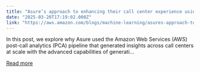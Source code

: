 ```yaml
---
title: "Asure’s approach to enhancing their call center experience using generative AI and Amazon Q in QuickSight"
date: "2025-03-20T17:19:02.000Z"
link: "https://aws.amazon.com/blogs/machine-learning/asures-approach-to-enhancing-their-call-center-experience-using-generative-ai-and-amazon-q-in-quicksight/"
---
```


In this post, we explore why Asure used the Amazon Web Services (AWS) post-call analytics (PCA) pipeline that generated insights across call centers at scale with the advanced capabilities of generati...

[Read more](https://aws.amazon.com/blogs/machine-learning/asures-approach-to-enhancing-their-call-center-experience-using-generative-ai-and-amazon-q-in-quicksight/)
